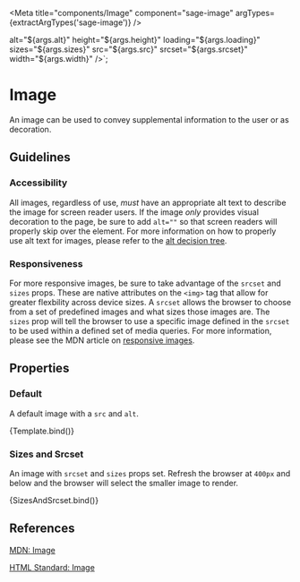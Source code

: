 

<Meta title="components/Image" component="sage-image" argTypes={extractArgTypes('sage-image')} />

  alt="${args.alt}"
  height="${args.height}"
  loading="${args.loading}"
  sizes="${args.sizes}"
  src="${args.src}"
  srcset="${args.srcset}"
  width="${args.width}"
/>`;

# Image

An image can be used to convey supplemental information to the user or as decoration.

## Guidelines

### Accessibility

All images, regardless of use, _must_ have an appropriate alt text to describe the image for screen reader users. If the image _only_ provides visual decoration to the page, be sure to add `alt=""` so that screen readers will properly skip over the element. For more information on how to properly use alt text for images, please refer to the [alt decision tree](https://www.w3.org/WAI/tutorials/images/decision-tree/).

### Responsiveness

For more responsive images, be sure to take advantage of the `srcset` and `sizes` props. These are native attributes on the `<img>` tag that allow for greater flexbility across device sizes. A `srcset` allows the browser to choose from a set of predefined images and what sizes those images are. The `sizes` prop will tell the browser to use a specific image defined in the `srcset` to be used within a defined set of media queries. For more information, please see the MDN article on [responsive images](https://developer.mozilla.org/en-US/docs/Learn/HTML/Multimedia_and_embedding/Responsive_images).

## Properties

<ArgsTable of="sage-image" />

### Default

A default image with a `src` and `alt`.

<Canvas>
  <Story name="Default" args={{ alt: 'Random Unsplash', src: '//source.unsplash.com/320x180' }}>
    {Template.bind()}
  </Story>
</Canvas>

### Sizes and Srcset

An image with `srcset` and `sizes` props set. Refresh the browser at `400px` and below and the browser will select the smaller image to render.

<Canvas>
  <Story
    name="Sizes and Srcset"
    args={{
      alt: 'Random Unsplash',
      sizes: '(max-width: 450px) 150px, 600px',
      src: '//source.unsplash.com/600x200',
      srcset: '//source.unsplash.com/150x150 400w, //source.unsplash.com/600x200',
    }}
  >
    {SizesAndSrcset.bind()}
  </Story>
</Canvas>

## References

[MDN: Image](https://developer.mozilla.org/en-US/docs/Web/HTML/Element/img)

[HTML Standard: Image](https://html.spec.whatwg.org/multipage/images.html)
